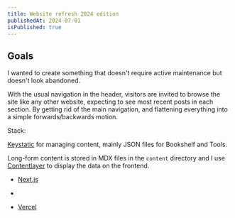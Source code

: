 ```yaml
---
title: Website refresh 2024 edition
publishedAt: 2024-07-01
isPublished: true
---
```


## Goals

I wanted to create something that doesn't require active maintenance but doesn't look abandoned. 

With the usual navigation in the header, visitors are invited to browse the site like any other website, expecting to see most recent posts in each section. By getting rid of the main navigation, and flattening everything into a simple forwards/backwards motion.



Stack:

[Keystatic](https://keystatic.com/) for managing content, mainly JSON files for Bookshelf and Tools.

Long-form content is stored in MDX files in the `content` directory and I use [Contentlayer](https://contentlayer.dev/) to display the data on the frontend.

- [Next.js](https://nextjs.org/)
-

- [Vercel](https://vercel.com/)
